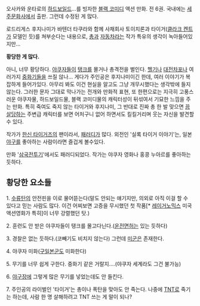 오사카와 운타로의 [[하드보일드]]...를 빙자한 [[블랙 코미디]] 액션 만화. 전 6권. 국내에는 [[세주문화사]]에서 출판. 그런데 수정된 게 많다.

로드리게스 후지나미가 바텐더 타쿠라와 함께 사채회사 토이치론과 타이거([[클라크 켄트]]가 모델인 듯)를 쳐부순다는 내용으로, [[총]]과 [[자동차]]라는 작가 특유의 생각이 녹아들어있지만...

'''황당한 게 많다.'''

아니, 너무 황당하다. [[야쿠자]]들이 [[탱크]]를 몰거나 총격전을 벌인다. [[헬기]]나 [[대전차포]]나 여러가지 [[중화기]]들을 쓰질 않나... 게다가 주인공은 후지나미이긴 한데, 여러 이야기가 복잡하게 들어가있다. 아무리 봐도 이건 현실을 알고도 그냥 개무시했다는 생각밖에 들지 않는다. 그러한 문자 그대로 막나가는 전개와 만화적 표현, 또 한편으로는 지극히 고풍스러운 야쿠자물, 하드보일드물, 블랙 코미디물의 캐릭터성이 뒤섞여서 기묘한 느낌을 주는 만화. 특히 죽여도 죽지 않는 타이거와 후지나미, 그 반대로 진짜 총 한 발 맞으면 [[끔살]]당하는 주변급 캐릭터를 보면 어처구니 없어 하면서도 킬킬거리며 웃는 자신을 발견할 수 있다. 

작가가 [[한신 타이거즈]]의 팬이라서, [[패러디]]가 많다. 외전인 '실록 타이거 이야기'는, 일본 [[야구]]를 좋아하는 사람이라면 즐겁게 볼수있다. 

만화 '[[삼국전투기]]'에서도 패러디되었다. 작가는 야쿠자 영화나 홍콩 누아르를 좋아하는듯하다. 

== 황당한 요소들 == 

1. [[수류탄]]의 안전핀을 이로 물어뜯는다(말도 안되는 얘기지만, 의외로 아직 이걸 할 수 있다고 믿는 사람도 많다. 이건 어찌보면 고증을 무시했던 첫 작품[* [[레이거노믹스]] 미국액션영화가 특히]이 너무 강렬했던 탓.)

2. 훈련도 안 받은 야쿠자들이 탱크를 몰고다닌다.([[운전면허]]는 있는 듯하다)

3. 경찰은 없는 듯하다.(코빼기도 비치지 않는다) 그런데 [[미군]]은 존재한다.

4. 야쿠자 미화([[구일본군]]도 미화한다)

5. 무기를 너무 쉽게 구한다. 중화기 같은 거랄지....(야쿠자 세계라도 그건 불가능)

6. [[야구장]]에 그렇게 많은 무기를 넣었는데도 안 들킨다.

7. 주인공의 라이벌인 '타이거'는 총이나 폭탄을 맞아도 안 죽는다. 나중에 [[TNT]]로 죽기는 하는데, 사람 한 명 살해하려고 TNT 쓰는 게 말이 되나?
